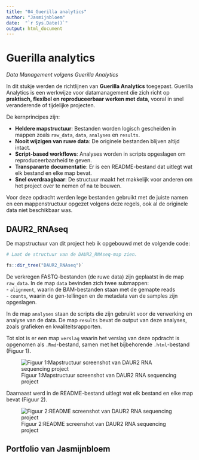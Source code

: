 ```yaml
---
title: "04_Guerilla analytics"
author: "Jasmijnbloem"
date:  "`r Sys.Date()`"
output: html_document
---
```



# Guerilla analytics

_Data Management volgens Guerilla Analytics_

In dit stukje werden de richtlijnen van **Guerilla Analytics** toegepast. Guerilla Analytics is een werkwijze voor datamanagement die zich richt op **praktisch, flexibel en reproduceerbaar werken met data**, vooral in snel veranderende of tijdelijke projecten.

De kernprincipes zijn:

- **Heldere mapstructuur**: Bestanden worden logisch gescheiden in mappen zoals `raw_data`, `data`, `analyses` en `results`.
- **Nooit wijzigen van ruwe data**: De originele bestanden blijven altijd intact.
- **Script-based workflows**: Analyses worden in scripts opgeslagen om reproduceerbaarheid te geven.
- **Transparante documentatie**: Er is een README-bestand dat uitlegt wat elk bestand en elke map bevat.
- **Snel overdraagbaar**: De structuur maakt het makkelijk voor anderen om het project over te nemen of na te bouwen.

Voor deze opdracht werden lege bestanden gebruikt met de juiste namen en een mappenstructuur opgezet volgens deze regels, ook al de originele data niet beschikbaar was.


## DAUR2_RNAseq

De mapstructuur van dit project heb ik opgebouwd met de volgende code: 

```r

# Laat de structuur van de DAUR2_RNAseq-map zien.

fs::dir_tree("DAUR2_RNAseq")`
``` 

De verkregen FASTQ-bestanden (de ruwe data) zijn geplaatst in de map `raw_data`. 
In de map `data` bevinden zich twee submappen:  
- `alignment`, waarin de BAM-bestanden staan met de gemapte reads  
- `counts`, waarin de gen-tellingen en de metadata van de samples zijn opgeslagen.

In de map `analyses` staan de scripts die zijn gebruikt voor de verwerking en analyse van de data. De map `results` bevat de output van deze analyses, zoals grafieken en kwaliteitsrapporten.

Tot slot is er een map `verslag` waarin het verslag van deze opdracht is opgenomen als `.Rmd`-bestand, samen met het bijbehorende `.html`-bestand (Figuur 1).



![Figuur 1:Mapstructuur screenshot van DAUR2 RNA sequencing project](figs/mapstructuur_RNAseq.png)



Daarnaast werd in de README-bestand uitlegt wat elk bestand en elke map bevat 
(Figuur 2).




![Figuur 2:README screenshot van DAUR2 RNA sequencing project](figs/readme_screenshot_RNAseq.png)


## Portfolio van Jasmijnbloem

